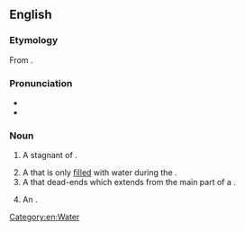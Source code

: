 ==English==

===Etymology===
From {{etyl|wrh|en}} {{m|wrh|bilabang}}.

===Pronunciation===
* {{IPA|/ˈbɪləbɒŋ/|lang=en}}
* {{audio|EN-AU ck1 billabong.ogg|Audio (AU)|lang=en}}
<!-- no rhymes due to stress -->

===Noun===
{{en-noun}}

# {{lb|en|Australia}} A stagnant {{l|en|pool}} of {{l|en|water}}.
# A {{l|en|streambed}} that is only [[filled]] with water during the {{l|en|rainy season}}.
# A {{l|en|channel}} that dead-ends which extends from the main part of a {{l|en|river}}.
# {{lb|en|Australia|rare}} An {{l|en|oxbow lake}}.

[[Category:en:Water]]